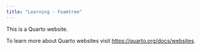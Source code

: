 ```yaml
---
title: "Learning - Foamtree"
---
```


This is a Quarto website.

To learn more about Quarto websites visit <https://quarto.org/docs/websites>.
